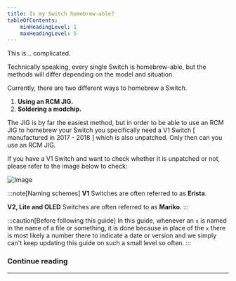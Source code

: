 ```yaml
---
title: Is my Switch homebrew-able?
tableOfContents:
    minHeadingLevel: 1
    maxHeadingLevel: 5
---
```


This is... complicated.

Technically speaking, every single Switch is homebrew-able, but the methods will differ depending on the model and situation.

Currently, there are two different ways to homebrew a Switch.

1. **Using an RCM JIG.**
2. **Soldering a modchip.**

The JIG is by far the easiest method, but in order to be able to use an RCM JIG to homebrew your Switch you specifically need a V1 Switch [ manufactured in 2017 - 2018 ] which is also unpatched. Only then can you use an RCM JIG.

If you have a V1 Switch and want to check whether it is unpatched or not, please refer to the image below to check:

![Image](https://i.imgur.com/MYlCYRG.png)

:::note[Naming schemes]
**V1** Switches are often referred to as **Erista**.

**V2, Lite and OLED** Switches are often referred to as **Mariko**.
:::

:::caution[Before following this guide]
In this guide, whenever an ```x``` is named in the name of a file or something, it is done because in place of the ```x``` there is most likely a number there to indicate a date or version and we simply can't keep updating this guide on such a small level so often.
:::

### Continue reading

---
